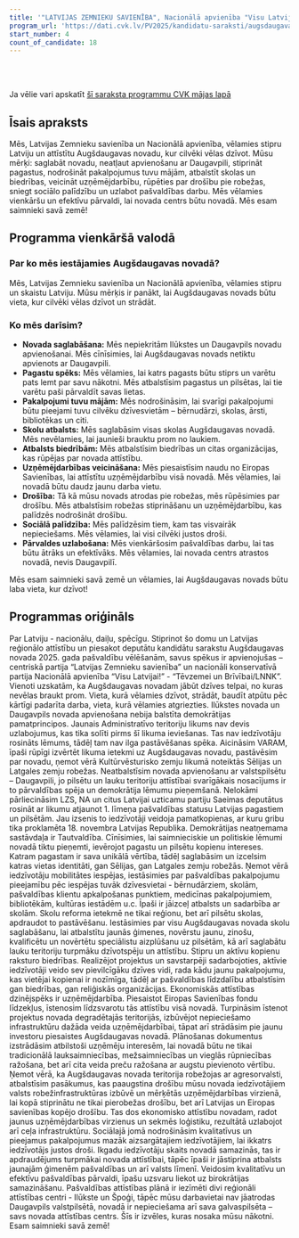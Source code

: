 ```yaml
---
title: '"LATVIJAS ZEMNIEKU SAVIENĪBA", Nacionālā apvienība "Visu Latvijai!"-"Tēvzemei un Brīvībai/LNNK"'
program_url: 'https://dati.cvk.lv/PV2025/kandidatu-saraksti/augsdaugavas-novads/latvijas-zemnieku-savieniba-nacionala-apvieniba-visu-latvijai-tevzemei-un-brivibailnnk'
start_number: 4
count_of_candidate: 18
---
```



<Badge text="Reģionālā attīstība" variant="note" size="small" /> <Badge text="Pašvaldību pakalpojumu pieejamība" variant="note" size="small" /> <Badge text="Skolu saglabāšana" variant="note" size="small" /> <Badge text="Uzņēmējdarbības atbalsts" variant="note" size="small" /> <Badge text="Drošības stiprināšana pierobežā" variant="note" size="small" />

<br/><br/> 

<Card title='Šis ir mākslīga intelekta ģenerēts apraksts' icon='starlight'>
    Ja vēlie vari apskatīt <a href={frontmatter.program_url} target='_blank'>šī saraksta programmu CVK mājas lapā</a>
    </Card>

## Īsais apraksts

Mēs, Latvijas Zemnieku savienība un Nacionālā apvienība, vēlamies stipru Latviju un attīstītu Augšdaugavas novadu, kur cilvēki vēlas dzīvot. Mūsu mērķi: saglabāt novadu, neatļaut apvienošanu ar Daugavpili, stiprināt pagastus, nodrošināt pakalpojumus tuvu mājām, atbalstīt skolas un biedrības, veicināt uzņēmējdarbību, rūpēties par drošību pie robežas, sniegt sociālo palīdzību un uzlabot pašvaldības darbu. Mēs vēlamies vienkāršu un efektīvu pārvaldi, lai novada centrs būtu novadā. Mēs esam saimnieki savā zemē!

## Programma vienkāršā valodā

### Par ko mēs iestājamies Augšdaugavas novadā?

Mēs, Latvijas Zemnieku savienība un Nacionālā apvienība, vēlamies stipru un skaistu Latviju. Mūsu mērķis ir panākt, lai Augšdaugavas novads būtu vieta, kur cilvēki vēlas dzīvot un strādāt.

### Ko mēs darīsim?

*   **Novada saglabāšana:** Mēs nepiekritām Ilūkstes un Daugavpils novadu apvienošanai. Mēs cīnīsimies, lai Augšdaugavas novads netiktu apvienots ar Daugavpili.
*   **Pagastu spēks:** Mēs vēlamies, lai katrs pagasts būtu stiprs un varētu pats lemt par savu nākotni. Mēs atbalstīsim pagastus un pilsētas, lai tie varētu paši pārvaldīt savas lietas.
*   **Pakalpojumi tuvu mājām:** Mēs nodrošināsim, lai svarīgi pakalpojumi būtu pieejami tuvu cilvēku dzīvesvietām – bērnudārzi, skolas, ārsti, bibliotēkas un citi.
*   **Skolu atbalsts:** Mēs saglabāsim visas skolas Augšdaugavas novadā. Mēs nevēlamies, lai jaunieši brauktu prom no laukiem.
*   **Atbalsts biedrībām:** Mēs atbalstīsim biedrības un citas organizācijas, kas rūpējas par novada attīstību.
*   **Uzņēmējdarbības veicināšana:** Mēs piesaistīsim naudu no Eiropas Savienības, lai attīstītu uzņēmējdarbību visā novadā. Mēs vēlamies, lai novadā būtu daudz jaunu darba vietu.
*   **Drošība:** Tā kā mūsu novads atrodas pie robežas, mēs rūpēsimies par drošību. Mēs atbalstīsim robežas stiprināšanu un uzņēmējdarbību, kas palīdzēs nodrošināt drošību.
*   **Sociālā palīdzība:** Mēs palīdzēsim tiem, kam tas visvairāk nepieciešams. Mēs vēlamies, lai visi cilvēki justos droši.
*   **Pārvaldes uzlabošana:** Mēs vienkāršosim pašvaldības darbu, lai tas būtu ātrāks un efektīvāks. Mēs vēlamies, lai novada centrs atrastos novadā, nevis Daugavpilī.

Mēs esam saimnieki savā zemē un vēlamies, lai Augšdaugavas novads būtu laba vieta, kur dzīvot!

## Programmas oriģināls

Par Latviju - nacionālu, daiļu, spēcīgu. Stiprinot šo domu un Latvijas reģionālo attīstību un piesakot deputātu kandidātu sarakstu Augšdaugavas novada 2025. gada pašvaldību vēlēšanām, savus spēkus ir apvienojušas – centriskā partija “Latvijas Zemnieku savienība” un nacionāli konservatīvā partija Nacionālā apvienība “Visu Latvijai!” - “Tēvzemei un Brīvībai/LNNK”. Vienoti uzskatām, ka Augšdaugavas novadam jābūt dzīves telpai, no kuras nevēlas braukt prom. Vieta, kurā vēlamies dzīvot, strādāt, baudīt atpūtu pēc kārtīgi padarīta darba, vieta, kurā vēlamies atgriezties.
Ilūkstes novada un Daugavpils novada apvienošana nebija balstīta demokrātijas pamatprincipos. Jaunais Administratīvo teritoriju likums nav devis uzlabojumus, kas tika solīti pirms šī likuma ieviešanas. Tas nav iedzīvotāju rosināts lēmums, tādēļ tam nav ilga pastāvēšanas spēka. Aicināsim VARAM, īpaši rūpīgi izvērtēt likuma ietekmi uz Augšdaugavas novadu, pastāvēsim par novadu, ņemot vērā Kultūrvēsturisko zemju likumā noteiktās Sēlijas un Latgales zemju robežas. Neatbalstīsim novada apvienošanu ar valstspilsētu – Daugavpili, jo pilsētu un lauku teritoriju attīstībai svarīgākais nosacījums ir to pārvaldības spēja un demokrātija lēmumu pieņemšanā. Nelokāmi pārliecināsim LZS, NA un citus Latvijai uzticamu partiju Saeimas deputātus rosināt ar likumu atjaunot 1. līmeņa pašvaldības statusu Latvijas pagastiem un pilsētām. Jau izsenis to iedzīvotāji veidoja pamatkopienas, ar kuru gribu tika proklamēta 18. novembra Latvijas Republika. Demokrātijas neatņemama sastāvdaļa ir Tautvaldība. Cīnīsimies, lai saimnieciskie un politiskie lēmumi novadā tiktu pieņemti, ievērojot pagastu un pilsētu kopienu intereses.
Katram pagastam ir sava unikālā vērtība, tādēļ saglabāsim un izcelsim katras vietas identitāti, gan Sēlijas, gan Latgales zemju robežās. Ņemot vērā iedzīvotāju mobilitātes iespējas, iestāsimies par pašvaldības pakalpojumu pieejamību pēc iespējas tuvāk dzīvesvietai - bērnudārziem, skolām, pašvaldības klientu apkalpošanas punktiem, medicīnas pakalpojumiem, bibliotēkām, kultūras iestādēm u.c. Īpaši ir jāizceļ atbalsts un sadarbība ar skolām. Skolu reforma ietekmē ne tikai reģionu, bet arī pilsētu skolas, apdraudot to pastāvēšanu. Iestāsimies par visu Augšdaugavas novada skolu saglabāšanu, lai atbalstītu jaunās ģimenes, novērstu jaunu, zinošu, kvalificētu un novērtētu speciālistu aizplūšanu uz pilsētām, kā arī saglabātu lauku teritoriju turpmāku dzīvotspēju un attīstību.
Stipru un aktīvu kopienu raksturo biedrības. Realizējot projektus un savstarpēji sadarbojoties, aktīvie iedzīvotāji veido sev pievilcīgāku dzīves vidi, rada kādu jaunu pakalpojumu, kas vietējai kopienai ir nozīmīga, tādēļ ar pašvaldības līdzdalību atbalstīsim gan biedrības, gan reliģiskās organizācijas.
Ekonomiskās attīstības dzinējspēks ir uzņēmējdarbība. Piesaistot Eiropas Savienības fondu līdzekļus, īstenosim līdzsvarotu tās attīstību visā novadā. Turpināsim īstenot projektus novada degradētajās teritorijās, izbūvējot nepieciešamo infrastruktūru dažāda veida uzņēmējdarbībai, tāpat arī strādāsim pie jaunu investoru piesaistes Augšdaugavas novadā. Plānošanas dokumentus izstrādāsim atbilstoši uzņēmēju interesēm, lai novadā būtu ne tikai tradicionālā lauksaimniecības, mežsaimniecības un vieglās rūpniecības ražošana, bet arī cita veida preču ražošana ar augstu pievienoto vērtību.
Ņemot vērā, ka Augšdaugavas novada teritorija robežojas ar agresorvalsti, atbalstīsim pasākumus, kas paaugstina drošību mūsu novada iedzīvotājiem valsts robežinfrastruktūras izbūvē un mērķētās uzņēmējdarbības virzienā, lai kopā stiprinātu ne tikai pierobežas drošību, bet arī Latvijas un Eiropas savienības kopējo drošību. Tas dos ekonomisko attīstību novadam, radot jaunus uzņēmējdarbības virzienus un sekmēs loģistiku, rezultātā uzlabojot arī ceļa infrastruktūru.
Sociālajā jomā nodrošināsim kvalitatīvus un pieejamus pakalpojumus mazāk aizsargātajiem iedzīvotājiem, lai ikkatrs iedzīvotājs justos droši. Ikgadu iedzīvotāju skaits novadā samazinās, tas ir apdraudējums turpmākai novada attīstībai, tāpēc īpaši ir jāstiprina atbalsts jaunajām ģimenēm pašvaldības un arī valsts līmenī.
Veidosim kvalitatīvu un efektīvu pašvaldības pārvaldi, īpašu uzsvaru liekot uz birokrātijas samazināšanu. Pašvaldības attīstības plānā ir iezīmēti divi reģionāli attīstības centri - Ilūkste un Špoģi, tāpēc mūsu darbavietai nav jāatrodas Daugavpils valstpilsētā, novadā ir nepieciešama arī sava galvaspilsēta – savs novada attīstības centrs.
Šīs ir izvēles, kuras nosaka mūsu nākotni. Esam saimnieki savā zemē!
